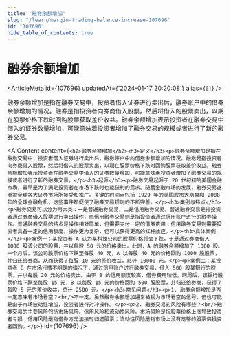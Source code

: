 ```yaml
---
title: "融券余额增加"
slug: "/learn/margin-trading-balance-increase-107696"
id: "107696"
hide_table_of_contents: true
---
```



# 融券余额增加

<ArticleMeta id={107696} updatedAt={'2024-01-17 20:20:08'} alias={`[]`} />
<div className='border-solid border-b border-t-0 my-4 border-[var(--ifm-color-gray-300)]' />

融券余额增加是指在融券交易中，投资者借入证券进行卖出后，融券账户中的借券余额增加的情况。融券是指投资者向券商借入股票，然后将借入的股票卖出，以期在股票价格下跌时回购股票获取差价收益。融券余额增加表示投资者在融券交易中借入的证券数量增加，可能意味着投资者增加了融券交易的规模或者进行了新的融券交易。

<AIContent content={`<h2>融券余额增加</h2><h3>定义</h3><p>融券余额增加是指在融券交易中，投资者借入证券进行卖出后，融券账户中的借券余额增加的情况。融券是指投资者向券商借入股票，然后将借入的股票卖出，以期在股票价格下跌时回购股票获取差价收益。融券余额增加表示投资者在融券交易中借入的证券数量增加，可能意味着投资者增加了融券交易的规模或者进行了新的融券交易。</p><h3>起源</h3><p>融券交易起源于 20 世纪初的美国金融市场，最早是为了满足投资者在市场下跌时也能获利的需求。随着金融市场的发展，融券交易逐渐被全球各大证券市场所接受和推广。关键的时间点包括 1929 年的美国股市大崩盘和 2008 年的全球金融危机，这些事件都促使了融券交易规则的不断完善。</p><h3>类别与特点</h3><p>融券交易可以分为两大类：一是普通融券交易，二是信用融券交易。普通融券交易是指投资者通过券商借入股票进行卖出操作，而信用融券交易则是指投资者通过信用账户进行的融券操作。普通融券交易的特点是操作相对简单，但需要支付一定的借券费用；信用融券交易则需要投资者具备一定的信用额度，操作更为复杂，但可以获得更高的杠杆效应。</p><h3>具体案例</h3><p>案例一：某投资者 A 认为某科技公司的股票价格将会下跌，于是通过券商借入 1000 股该公司的股票，并以每股 50 元的价格卖出。此时，A 的融券余额增加了 1000 股。一个月后，该公司股票价格下跌至每股 40 元，A 以每股 40 元的价格回购 1000 股股票，并归还给券商，从而获得了每股 10 元的差价收益，总计 10000 元。</p><p>案例二：某投资者 B 在市场行情不明朗的情况下，通过信用账户进行融券交易，借入 500 股某银行的股票，并以每股 20 元的价格卖出。由于 B 的信用额度较高，借券费用较低。两周后，该银行股票价格下跌至每股 15 元，B 以每股 15 元的价格回购 500 股股票，并归还给券商，获得了每股 5 元的差价收益，总计 2500 元。</p><h3>常见问题</h3><p>1. 融券余额增加是否一定意味着市场看空？<br/>不一定。虽然融券余额增加通常被视为市场看空的信号，但也可能是由于市场波动性增加，投资者进行对冲操作。</p><p>2. 融券交易的风险有哪些？<br/>融券交易的主要风险包括市场风险、信用风险和流动性风险。市场风险是指股票价格上涨导致投资者亏损；信用风险是指借券方无法按时归还股票；流动性风险是指市场上没有足够的股票供投资者回购。</p>`} id={107696} />

